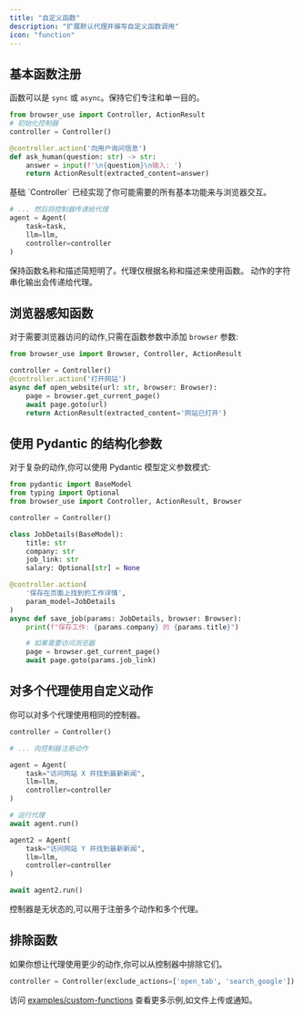 ```yaml
---
title: "自定义函数"
description: "扩展默认代理并编写自定义函数调用"
icon: "function"
---
```


## 基本函数注册

函数可以是 `sync` 或 `async`。保持它们专注和单一目的。

```python
from browser_use import Controller, ActionResult
# 初始化控制器
controller = Controller()

@controller.action('向用户询问信息')
def ask_human(question: str) -> str:
    answer = input(f'\n{question}\n输入: ')
    return ActionResult(extracted_content=answer)
```

<Note>
  基础 `Controller` 已经实现了你可能需要的所有基本功能来与浏览器交互。
</Note>

```python
# ... 然后将控制器传递给代理
agent = Agent(
    task=task,
    llm=llm,
    controller=controller
)
```

<Note>
  保持函数名称和描述简短明了。代理仅根据名称和描述来使用函数。
  动作的字符串化输出会传递给代理。
</Note>

## 浏览器感知函数

对于需要浏览器访问的动作,只需在函数参数中添加 `browser` 参数:

```python
from browser_use import Browser, Controller, ActionResult

controller = Controller()
@controller.action('打开网站')
async def open_website(url: str, browser: Browser):
    page = browser.get_current_page()
    await page.goto(url)
    return ActionResult(extracted_content='网站已打开')
```

## 使用 Pydantic 的结构化参数

对于复杂的动作,你可以使用 Pydantic 模型定义参数模式:

```python
from pydantic import BaseModel
from typing import Optional
from browser_use import Controller, ActionResult, Browser

controller = Controller()

class JobDetails(BaseModel):
    title: str
    company: str
    job_link: str
    salary: Optional[str] = None

@controller.action(
    '保存在页面上找到的工作详情',
    param_model=JobDetails
)
async def save_job(params: JobDetails, browser: Browser):
    print(f"保存工作: {params.company} 的 {params.title}")

    # 如果需要访问浏览器
    page = browser.get_current_page()
    await page.goto(params.job_link)
```

## 对多个代理使用自定义动作

你可以对多个代理使用相同的控制器。

```python
controller = Controller()

# ... 向控制器注册动作

agent = Agent(
    task="访问网站 X 并找到最新新闻",
    llm=llm,
    controller=controller
)

# 运行代理
await agent.run()

agent2 = Agent(
    task="访问网站 Y 并找到最新新闻",
    llm=llm,
    controller=controller
)

await agent2.run()
```

<Note>
  控制器是无状态的,可以用于注册多个动作和多个代理。
</Note>

## 排除函数
如果你想让代理使用更少的动作,你可以从控制器中排除它们。
```python
controller = Controller(exclude_actions=['open_tab', 'search_google'])
```


访问 [examples/custom-functions](https://github.com/browser-use/browser-use/tree/main/examples/custom-functions) 查看更多示例,如文件上传或通知。

